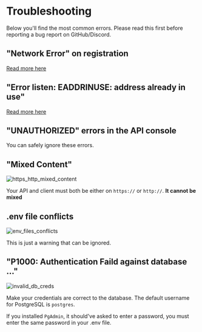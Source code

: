 # Troubleshooting

Below you'll find the most common errors. Please read this first before reporting a bug report on GitHub/Discord.

## "Network Error" on registration

[Read more here](/docs/errors/network-error-auth)

## "Error listen: EADDRINUSE: address already in use"

[Read more here](/docs/errors/port-inuse)

## "UNAUTHORIZED" errors in the API console

You can safely ignore these errors.

## "Mixed Content"

![https_http_mixed_content](/https_http_mixed_content.png)

Your API and client must both be either on `https://` or `http://`. **It cannot be mixed**

## .env file conflicts

![env_files_conflicts](/env_files_conflicts.png)

This is just a warning that can be ignored.

## "P1000: Authentication Faild against database ..."

![invalid_db_creds](/invalid_db_creds.png)

Make your credentials are correct to the database. The default username for PostgreSQL is `postgres`.

If you installed `PgAdmin`, it should've asked to enter a password, you must enter the same password in your .env file.
